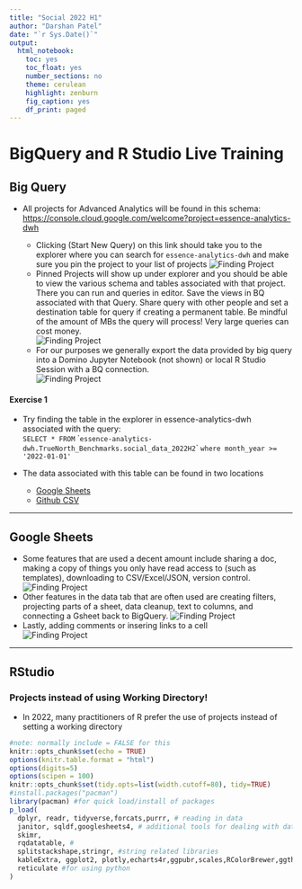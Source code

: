 ```yaml
---
title: "Social 2022 H1"
author: "Darshan Patel"
date: "`r Sys.Date()`"
output:
  html_notebook:
    toc: yes
    toc_float: yes
    number_sections: no
    theme: cerulean
    highlight: zenburn
    fig_caption: yes
    df_print: paged
---
```


# BigQuery and R Studio Live Training

## Big Query

-   All projects for Advanced Analytics will be found in this schema: <https://console.cloud.google.com/welcome?project=essence-analytics-dwh>

    -   Clicking (Start New Query) on this link should take you to the explorer where you can search for `essence-analytics-dwh` and make sure you pin the project to your list of projects
![Finding Project](Images/BQ1.PNG)
    -   Pinned Projects will show up under explorer and you should be able to view the various schema and tables associated with that project. There you can run and queries in editor. Save the views in BQ associated with that Query. Share query with other people and set a destination table for query if creating a permanent table. Be mindful of the amount of MBs the query will process! Very large queries can cost money.       
![Finding Project](Images/BQ2.PNG)  
    -   For our purposes we generally export the data provided by big query into a Domino Jupyter Notebook (not shown) or local R Studio Session with a BQ connection.    
![Finding Project](Images/BQ3.PNG)  

#### Exercise 1
-   Try finding the table in the explorer in essence-analytics-dwh associated with the query:  
`SELECT * FROM` \``essence-analytics-dwh.TrueNorth_Benchmarks.social_data_2022H2`\` `where month_year >= '2022-01-01'`  

-   The data associated with this table can be found in two locations 
    - [Google Sheets](https://docs.google.com/spreadsheets/d/1OT7zoqbcnadQsR8ehHbvMfKn8mieWYa-dVaCOHFdhHI/edit#gid=12056137)  
    - [Github CSV](https://github.com/dpatel-Essence/Brand_Report-AdHoc-Requests/blob/main/Social%20Query%202022%20Results%20Updated%20-%20Social%20Results%202022.csv)

***  

## Google Sheets  

-   Some features that are used a decent amount include sharing a doc, making a copy of things you only have read access to (such as templates), downloading to CSV/Excel/JSON, version control.
![Finding Project](Images/GS1.PNG)  
-   Other features in the data tab that are often used are creating filters, projecting parts of a sheet, data cleanup, text to columns, and connecting a Gsheet back to BigQuery.
![Finding Project](Images/GS2.PNG)    
-   Lastly, adding comments or insering links to a cell  
![Finding Project](Images/GS3.PNG)  

***  
## RStudio

### Projects instead of using Working Directory!

-   In 2022, many practitioners of R prefer the use of projects instead of setting a working directory

```r
#note: normally include = FALSE for this
knitr::opts_chunk$set(echo = TRUE)
options(knitr.table.format = "html") 
options(digits=5)
options(scipen = 100)
knitr::opts_chunk$set(tidy.opts=list(width.cutoff=80), tidy=TRUE)
#install.packages("pacman")
library(pacman) #for quick load/install of packages
p_load(
  dplyr, readr, tidyverse,forcats,purrr, # reading in data
  janitor, sqldf,googlesheets4, # additional tools for dealing with data
  skimr,
  rqdatatable, #
  splitstackshape,stringr, #string related libraries
  kableExtra, ggplot2, plotly,echarts4r,ggpubr,scales,RColorBrewer,ggthemes, #for visualization of data
  reticulate #for using python
)
```
